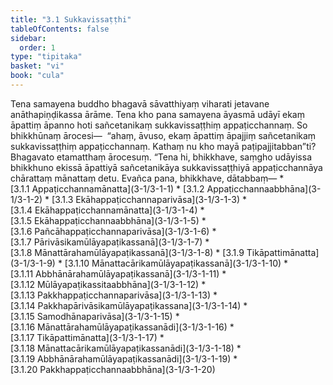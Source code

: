 ```yaml
---
title: "3.1 Sukkavissaṭṭhi"
tableOfContents: false
sidebar:
  order: 1
type: "tipitaka"
basket: "vi"
book: "cula"
---
```



<DynamicBreadcrumb />

<Division number="97" book="cula" bookNo="4" page="104">

<Paragraph number="498" book="cula">
Tena samayena buddho bhagavā sāvatthiyaṃ viharati jetavane anāthapiṇḍikassa ārāme. Tena kho pana samayena āyasmā udāyī ekaṃ āpattiṃ āpanno hoti sañcetanikaṃ sukkavissaṭṭhiṃ appaṭicchannaṃ. So bhikkhūnaṃ ārocesi—  “ahaṃ, āvuso, ekaṃ āpattiṃ āpajjiṃ sañcetanikaṃ sukkavissaṭṭhiṃ appaṭicchannaṃ. Kathaṃ nu kho mayā paṭipajjitabban”ti? Bhagavato etamatthaṃ ārocesuṃ. “Tena hi, bhikkhave, saṃgho udāyissa bhikkhuno ekissā āpattiyā sañcetanikāya sukkavissaṭṭhiyā appaṭicchannāya chārattaṃ mānattaṃ detu. Evañca pana, bhikkhave, dātabbaṃ—

</Paragraph>
</Division>

<TableOfContents book="cula" section="3.1">
* [3.1.1 Appaṭicchannamānatta](3-1/3-1-1)
* [3.1.2 Appaṭicchannaabbhāna](3-1/3-1-2)
* [3.1.3 Ekāhappaṭicchannaparivāsa](3-1/3-1-3)
* [3.1.4 Ekāhappaṭicchannamānatta](3-1/3-1-4)
* [3.1.5 Ekāhappaṭicchannaabbhāna](3-1/3-1-5)
* [3.1.6 Pañcāhappaṭicchannaparivāsa](3-1/3-1-6)
* [3.1.7 Pārivāsikamūlāyapaṭikassanā](3-1/3-1-7)
* [3.1.8 Mānattārahamūlāyapaṭikassanā](3-1/3-1-8)
* [3.1.9 Tikāpattimānatta](3-1/3-1-9)
* [3.1.10 Mānattacārikamūlāyapaṭikassanā](3-1/3-1-10)
* [3.1.11 Abbhānārahamūlāyapaṭikassanā](3-1/3-1-11)
* [3.1.12 Mūlāyapaṭikassitaabbhāna](3-1/3-1-12)
* [3.1.13 Pakkhappaṭicchannaparivāsa](3-1/3-1-13)
* [3.1.14 Pakkhapārivāsikamūlāyapaṭikassana](3-1/3-1-14)
* [3.1.15 Samodhānaparivāsa](3-1/3-1-15)
* [3.1.16 Mānattārahamūlāyapaṭikassanādi](3-1/3-1-16)
* [3.1.17 Tikāpattimānatta](3-1/3-1-17)
* [3.1.18 Mānattacārikamūlāyapaṭikassanādi](3-1/3-1-18)
* [3.1.19 Abbhānārahamūlāyapaṭikassanādi](3-1/3-1-19)
* [3.1.20 Pakkhappaṭicchannaabbhāna](3-1/3-1-20)
</TableOfContents>